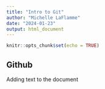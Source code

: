 ```yaml
---
title: "Intro to Git"
author: "Michelle LaFlamme"
date: "2024-01-23"
output: html_document
---
```


```r
knitr::opts_chunk$set(echo = TRUE)
```

## Github

Adding text to the document
